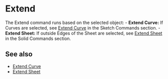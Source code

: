 
# Extend

<Reference shortcut="" command="Extend" button="" />

The Extend command runs based on the selected object:
     - **Extend Curve:** If Curves are selected, see [Extend Curve](extend-curve) in the Sketch Commands section.
     - **Extend Sheet:** If outside Edges of the Sheet are selected, see [Extend Sheet](/solid/extend-sheet) in the Solid Commands section.

## See also
- [Extend Curve](/sketch/extend-curve)
- [Extend Sheet](extend-sheet)